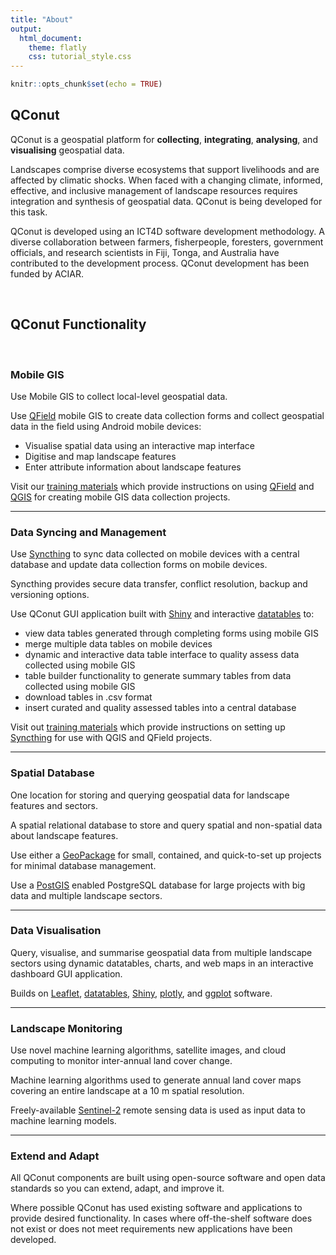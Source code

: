 ```yaml
---
title: "About"
output: 
  html_document:
    theme: flatly
    css: tutorial_style.css
---
```


```r
knitr::opts_chunk$set(echo = TRUE)
```

## QConut

QConut is a geospatial platform for **collecting**, **integrating**, **analysing**, and **visualising** geospatial data. 

Landscapes comprise diverse ecosystems that support livelihoods and are affected by climatic shocks. When faced with a changing climate, informed, effective, and inclusive management of landscape resources requires integration and synthesis of geospatial data. QConut is being developed for this task.

QConut is developed using an ICT4D software development methodology. A diverse collaboration between farmers, fisherpeople, foresters, government officials, and research scientists in Fiji, Tonga, and Australia have contributed to the development process. QConut development has been funded by ACIAR.

<br>

## QConut Functionality

<br>

### Mobile GIS

Use Mobile GIS to collect local-level geospatial data.

Use [QField](https://qfield.org) mobile GIS to create data collection forms and collect geospatial data in the field using Android mobile devices: 

* Visualise spatial data using an interactive map interface
* Digitise and map landscape features
* Enter attribute information about landscape features

Visit our [training materials](training_overview.html) which provide instructions on using [QField](https://qfield.org) and [QGIS](https://qgis.org) for creating mobile GIS data collection projects. 

<hr>

### Data Syncing and Management

Use [Syncthing](https://syncthing.net) to sync data collected on mobile devices with a central database and update data collection forms on mobile devices. 

Syncthing provides secure data transfer, conflict resolution, backup and versioning options. 

Use QConut GUI application built with [Shiny](https://shiny.rstudio.com) and interactive [datatables](https://datatables.net) to:

* view data tables generated through completing forms using mobile GIS
* merge multiple data tables on mobile devices
* dynamic and interactive data table interface to quality assess data collected using mobile GIS
* table builder functionality to generate summary tables from data collected using mobile GIS
* download tables in .csv format
* insert curated and quality assessed tables into a central database

Visit out [training materials](training_overview.html) which provide instructions on setting up [Syncthing](https://syncthing.net) for use with QGIS and QField projects.

<hr>

### Spatial Database 

One location for storing and querying geospatial data for landscape features and sectors.

A spatial relational database to store and query spatial and non-spatial data about landscape features. 

Use either a [GeoPackage](http://www.geopackage.org) for small, contained, and quick-to-set up projects for minimal database management. 

Use a [PostGIS](https://postgis.net) enabled PostgreSQL database for large projects with big data and multiple landscape sectors.

<hr>

### Data Visualisation 

Query, visualise, and summarise geospatial data from multiple landscape sectors using dynamic datatables, charts, and web maps in an interactive dashboard GUI application.

Builds on [Leaflet](https://leafletjs.com), [datatables](https://datatables.net), [Shiny](https://shiny.rstudio.com), [plotly](https://github.com/plotly/plotly.js), and [ggplot](https://ggplot2.tidyverse.org) software. 

<hr>

### Landscape Monitoring

Use novel machine learning algorithms, satellite images, and cloud computing to monitor inter-annual land cover change.

Machine learning algorithms used to generate annual land cover maps covering an entire landscape at a 10 m spatial resolution.

Freely-available [Sentinel-2](https://sentinel.esa.int/web/sentinel/missions/sentinel-2) remote sensing data is used as input data to machine learning models.

<hr>

### Extend and Adapt

All QConut components are built using open-source software and open data standards so you can extend, adapt, and improve it. 

Where possible QConut has used existing software and applications to provide desired functionality. In cases where off-the-shelf software does not exist or does not meet requirements new applications have been developed.




